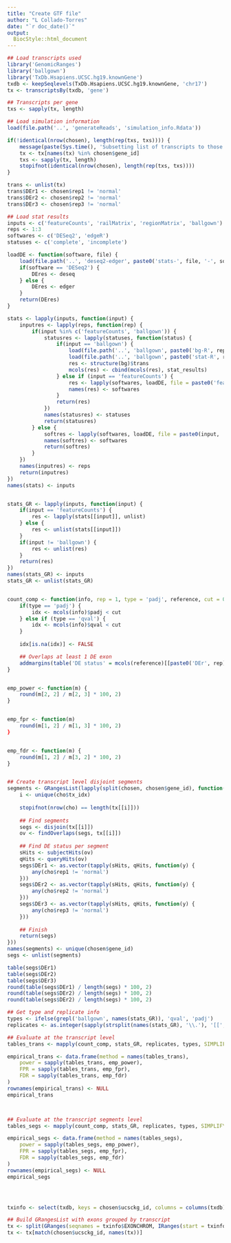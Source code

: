 ```yaml
---
title: "Create GTF file"
author: "L Collado-Torres"
date: "`r doc_date()`"
output: 
  BiocStyle::html_document
---
```



```r
## Load transcripts used
library('GenomicRanges')
library('ballgown')
library('TxDb.Hsapiens.UCSC.hg19.knownGene')
txdb <- keepSeqlevels(TxDb.Hsapiens.UCSC.hg19.knownGene, 'chr17')
tx <- transcriptsBy(txdb, 'gene')

## Transcripts per gene
txs <- sapply(tx, length)

## Load simulation information
load(file.path('..', 'generateReads', 'simulation_info.Rdata'))

if(!identical(nrow(chosen), length(rep(txs, txs)))) {
    message(paste(Sys.time(), 'Subsetting list of transcripts to those that were used when simulating the reads'))
    tx <- tx[names(tx) %in% chosen$gene_id]
    txs <- sapply(tx, length)
    stopifnot(identical(nrow(chosen), length(rep(txs, txs))))
}

trans <- unlist(tx)
trans$DEr1 <- chosen$rep1 != 'normal'
trans$DEr2 <- chosen$rep2 != 'normal'
trans$DEr3 <- chosen$rep3 != 'normal'

## Load stat results
inputs <- c('featureCounts', 'railMatrix', 'regionMatrix', 'ballgown')
reps <- 1:3
softwares <- c('DESeq2', 'edgeR')
statuses <- c('complete', 'incomplete')

loadDE <- function(software, file) {
    load(file.path('..', 'deseq2-edger', paste0('stats-', file, '-', software, '.Rdata')))
    if(software == 'DESeq2') {
        DEres <- deseq
    } else {
        DEres <- edger
    }
    return(DEres)
}

stats <- lapply(inputs, function(input) {
    inputres <- lapply(reps, function(rep) {
        if(input %in% c('featureCounts', 'ballgown')) {
            statusres <- lapply(statuses, function(status) {
                if(input == 'ballgown') {
                    load(file.path('..', 'ballgown', paste0('bg-R', rep, '-', ifelse(status == 'complete', 'comp', 'inc'), '.Rdata')))
                    load(file.path('..', 'ballgown', paste0('stat-R', rep, '-', ifelse(status == 'complete', 'comp', 'inc'), '.Rdata')))
                    res <- structure(bg)$trans
                    mcols(res) <- cbind(mcols(res), stat_results)
                } else if (input == 'featureCounts') {
                    res <- lapply(softwares, loadDE, file = paste0('featureCounts-R', rep, ifelse(status == 'complete', '-comp', '-inc')))
                    names(res) <- softwares
                }
                return(res)      
            })
            names(statusres) <- statuses
            return(statusres)
        } else {
            softres <- lapply(softwares, loadDE, file = paste0(input, '-R', rep))
            names(softres) <- softwares
            return(softres)
        }
    })
    names(inputres) <- reps
    return(inputres)
})
names(stats) <- inputs


stats_GR <- lapply(inputs, function(input) {
    if(input == 'featureCounts') {
        res <- lapply(stats[[input]], unlist)
    } else {
        res <- unlist(stats[[input]])
    }
    if(input != 'ballgown') {
        res <- unlist(res)
    }
    return(res)
})
names(stats_GR) <- inputs
stats_GR <- unlist(stats_GR)


count_comp <- function(info, rep = 1, type = 'padj', reference, cut = 0.05) {
    if(type == 'padj') {
        idx <- mcols(info)$padj < cut
    } else if (type == 'qval') {
        idx <- mcols(info)$qval < cut
    }
    
    idx[is.na(idx)] <- FALSE

    ## Overlaps at least 1 DE exon
    addmargins(table('DE status' = mcols(reference)[[paste0('DEr', rep)]], 'Overlaps DE transcript' = countOverlaps(reference, info[idx]) > 0))
}


emp_power <- function(m) {
    round(m[2, 2] / m[2, 3] * 100, 2)
}


emp_fpr <- function(m) 
    round(m[1, 2] / m[1, 3] * 100, 2)
}


emp_fdr <- function(m) {
    round(m[1, 2] / m[3, 2] * 100, 2)
}


## Create transcript level disjoint segments
segments <- GRangesList(lapply(split(chosen, chosen$gene_id), function(cho) {
    i <- unique(cho$tx_idx)
    
    stopifnot(nrow(cho) == length(tx[[i]]))
    
    ## Find segments
    segs <- disjoin(tx[[i]])
    ov <- findOverlaps(segs, tx[[i]])
    
    ## Find DE status per segment
    sHits <- subjectHits(ov)
    qHits <- queryHits(ov)
    segs$DEr1 <- as.vector(tapply(sHits, qHits, function(y) {
        any(cho$rep1 != 'normal')
    }))
    segs$DEr2 <- as.vector(tapply(sHits, qHits, function(y) {
        any(cho$rep2 != 'normal')
    }))
    segs$DEr3 <- as.vector(tapply(sHits, qHits, function(y) {
        any(cho$rep3 != 'normal')
    }))
    
    ## Finish
    return(segs)
}))
names(segments) <- unique(chosen$gene_id)
segs <- unlist(segments)

table(segs$DEr1)
table(segs$DEr2)
table(segs$DEr3)
round(table(segs$DEr1) / length(segs) * 100, 2)
round(table(segs$DEr2) / length(segs) * 100, 2)
round(table(segs$DEr2) / length(segs) * 100, 2)

## Get type and replicate info
types <- ifelse(grepl('ballgown', names(stats_GR)), 'qval', 'padj')
replicates <- as.integer(sapply(strsplit(names(stats_GR), '\\.'), '[[', 2))

## Evaluate at the transcript level
tables_trans <- mapply(count_comp, stats_GR, replicates, types, SIMPLIFY = FALSE, MoreArgs = list(reference = trans))

empirical_trans <- data.frame(method = names(tables_trans),
    power = sapply(tables_trans, emp_power),
    FPR = sapply(tables_trans, emp_fpr),
    FDR = sapply(tables_trans, emp_fdr)
)
rownames(empirical_trans) <- NULL
empirical_trans



## Evaluate at the transcript segments level
tables_segs <- mapply(count_comp, stats_GR, replicates, types, SIMPLIFY = FALSE, MoreArgs = list(reference = segs))

empirical_segs <- data.frame(method = names(tables_segs),
    power = sapply(tables_segs, emp_power),
    FPR = sapply(tables_segs, emp_fpr),
    FDR = sapply(tables_segs, emp_fdr)
)
rownames(empirical_segs) <- NULL
empirical_segs





```



```r
txinfo <- select(txdb, keys = chosen$ucsckg_id, columns = columns(txdb), keytype = 'TXNAME')

## Build GRangesList with exons grouped by transcript
tx <- split(GRanges(seqnames = txinfo$EXONCHROM, IRanges(start = txinfo$EXONSTART, end = txinfo$EXONEND), strand = txinfo$EXONSTRAND), txinfo$TXNAME)
tx <- tx[match(chosen$ucsckg_id, names(tx))]
```
